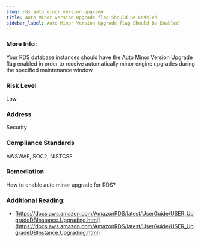 ```yaml
---
slug: rds_auto_minor_version_upgrade
title: Auto Minor Version Upgrade flag Should Be Enabled
sidebar_label: Auto Minor Version Upgrade flag Should Be Enabled
---
```


### More Info:

Your RDS database instances should have the Auto Minor Version Upgrade flag enabled in order to receive automatically minor engine upgrades during the specified maintenance window

### Risk Level

Low

### Address

Security

### Compliance Standards

AWSWAF, SOC2, NISTCSF

### Remediation

How to enable auto minor upgrade for RDS?

### Additional Reading:

- [https://docs.aws.amazon.com/AmazonRDS/latest/UserGuide/USER_UpgradeDBInstance.Upgrading.html](https://docs.aws.amazon.com/AmazonRDS/latest/UserGuide/USER_UpgradeDBInstance.Upgrading.html) 

